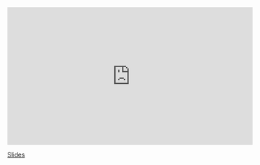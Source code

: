
<iframe width="560" height="315" src="https://www.youtube.com/embed/oJhmM3e-uRQ" frameborder="0" allow="accelerometer; autoplay; encrypted-media; gyroscope; picture-in-picture" allowfullscreen></iframe>

[Slides](https://sta-363-s20.lucymcgowan.com/slides/14-non-linear-lab.html#1)